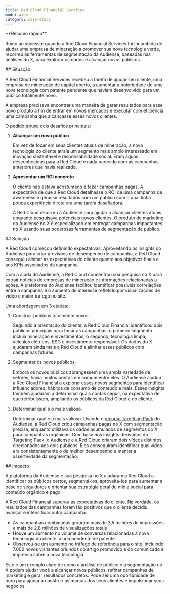 ```yaml
---
title: Red Cloud Financial Services
mode: wide
category: case-study
---
```


<Note>
**Resumo rápido**

Rumo ao sucesso: quando a Red Cloud Financial Services foi incumbida de ajudar uma empresa de mineração a promover sua nova tecnologia verde, recorreu às ferramentas de segmentação da Audiense, baseadas nas análises do X, para explorar os dados e alcançar novos públicos.
</Note>

<div id="situation">
  ## Situação
</div>

A Red Cloud Financial Services recebeu a tarefa de ajudar seu cliente, uma empresa de mineração de capital aberto, a aumentar a notoriedade de uma nova tecnologia com patente pendente que haviam desenvolvido para um público totalmente novo. 

A empresa precisava encontrar uma maneira de gerar resultados para esse novo produto a fim de entrar em novos mercados e executar com eficiência uma campanha que alcançasse esses novos clientes. 

O pedido trouxe dois desafios principais: 

1. **Alcançar um novo público**

    Em vez de focar em seus clientes atuais de mineração, a nova tecnologia do cliente atraía um segmento mais amplo interessado em inovação sustentável e responsabilidade social. Eram águas desconhecidas para a Red Cloud e nada parecido com as campanhas anteriores que havia realizado.

1. **Apresentar um ROI concreto**
    
    O cliente não estava acostumado a fazer campanhas pagas. A expectativa de que a Red Cloud detalhasse o ROI de uma campanha de awareness e gerasse resultados com um público com o qual tinha pouca experiência direta era uma tarefa desafiadora. 
    
    A Red Cloud recorreu à Audiense para ajudar a alcançar clientes atuais enquanto pesquisava potenciais novos clientes. O produto de marketing da Audiense no X é especializado em entregar campanhas impactantes no X usando suas poderosas ferramentas de segmentação de público.

<div id="solution">
  ## Solução
</div>

A Red Cloud começou definindo expectativas. Aproveitando os insights do Audiense para criar previsões de desempenho de campanha, a Red Cloud conseguiu alinhar as expectativas do cliente quanto aos objetivos finais e aos KPIs associados da campanha. 

Com a ajuda do Audiense, a Red Cloud concentrou sua pesquisa no X para extrair notícias de empresas de mineração e informações relacionadas a ações. A plataforma do Audiense facilitou identificar possíveis correlações entre a campanha e o aumento de interesse refletido por visualizações de vídeo e maior tráfego no site.

Uma abordagem em 3 etapas:

1. Construir públicos totalmente novos.

    Seguindo a orientação do cliente, a Red Cloud Financial identificou dois públicos principais para focar as campanhas: o primeiro segmento incluía mineração e investimentos; o segundo, tecnologia limpa, veículos elétricos, ESG e investimento responsável. Os dados do X ajudaram ainda mais a Red Cloud a alinhar esses públicos com campanhas futuras.

1. Segmentar os novos públicos. 

    Embora os novos públicos abrangessem uma ampla variedade de setores, havia muitos pontos em comum entre eles. O Audiense ajudou a Red Cloud Financial a explorar esses novos segmentos para identificar influenciadores, hábitos de consumo de conteúdo e mais. Esses insights também ajudaram a determinar quais contas seguir, na expectativa de que retribuíssem, ampliando os públicos da Red Cloud e do cliente.

1. Determinar qual é o mais valioso. 
    
    Determinar qual é o mais valioso. Usando o [recurso Targeting Pack](https://help.audiense.com/knowledge/what-is-a-targeting-pack) do Audiense, a Red Cloud criou campanhas pagas no X com segmentação precisa, enquanto utilizava os dados acumulados de segmentos do X para campanhas orgânicas. Com base nos insights derivados do Targeting Pack, o Audiense e a Red Cloud criaram dois vídeos distintos direcionados aos dois públicos. Eles conseguiram identificar qual vídeo era consistentemente o de melhor desempenho e manter a assertividade da segmentação.

<div id="impact">
  ## Impacto
</div>

A plataforma da Audiense e sua pesquisa no X ajudaram a Red Cloud a identificar os públicos certos, segmentá-los, aproveitá-los para aumentar a base de seguidores e orientar sua estratégia geral de mídia social para conteúdo orgânico e pago.

A Red Cloud Financial superou as expectativas do cliente. Na verdade, os resultados das campanhas foram tão positivos que o cliente decidiu avançar e intensificar outra campanha. 

- As campanhas combinadas geraram mais de 3,5 milhões de impressões e mais de 2,8 milhões de visualizações totais
- Houve um aumento no volume de conversas relacionadas à nova tecnologia do cliente, ainda pendente de patente 
- Observou-se um aumento no tráfego de referência para o site, incluindo 7.000 novos visitantes oriundos do artigo promovido e do comunicado à imprensa sobre a nova tecnologia

Este é um exemplo claro de como a análise de público e a segmentação no X podem ajudar você a alcançar novos públicos, refinar campanhas de marketing e gerar resultados concretos. Pode ser uma oportunidade de ouro para ajudar a construir as marcas dos seus clientes e impulsionar seus negócios.